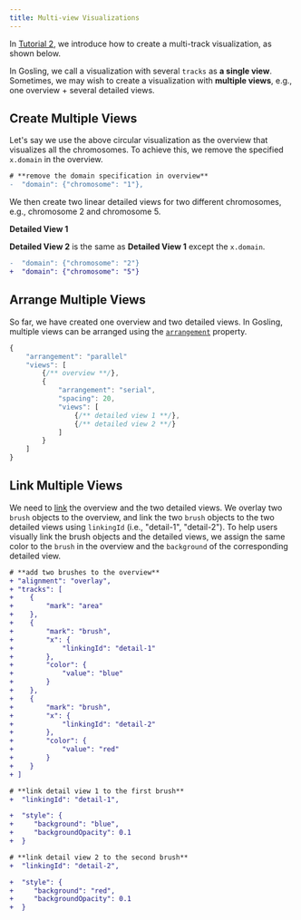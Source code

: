 ```yaml
---
title: Multi-view Visualizations
---
```




In <a href='./create-multi-track-visualization'>Tutorial 2</a>, we introduce how to create a multi-track visualization, as shown below.

<BrowserGosling spec={SPEC_CIRCULAR} />


In Gosling, we call a visualization with several `tracks` as **a single view**.
Sometimes, we may wish to create a visualization with **multiple views**, e.g., one overview + several detailed views.

## Create Multiple Views

Let's say we use the above circular visualization as the overview that visualizes all the chromosomes. 
To achieve this, we remove the specified `x.domain` in the overview.


```diff
# **remove the domain specification in overview**
-  "domain": {"chromosome": "1"},
```

We then create two linear detailed views for two different chromosomes, e.g., chromosome 2 and chromosome 5.


**Detailed View 1**

<GoslingEditor spec={SPEC_DETAIL} />


**Detailed View 2** is the same as **Detailed View 1** except the `x.domain`.

```diff
-  "domain": {"chromosome": "2"}
+  "domain": {"chromosome": "5"}
```


## Arrange Multiple Views
So far, we have created one overview and two detailed views.
In Gosling, multiple views can be arranged using the <a  href='/docs/composition#arrange-multiple-views' >`arrangement`</a> property.

```javascript
{
    "arrangement": "parallel"
    "views": [
        {/** overview **/},
        {
            "arrangement": "serial",
            "spacing": 20,
            "views": [
                {/** detailed view 1 **/},
                {/** detailed view 2 **/}
            ]
        }
    ]
}
```



## Link Multiple Views
We need to <a href='/docs/user-interaction#linking-views' target='_blank'>link</a> the overview and the two detailed views.
We overlay two `brush` objects to the overview, and link the two `brush` objects to the two detailed views using `linkingId` (i.e., "detail-1", "detail-2").
To help users visually link the brush objects and the detailed views, we assign the same color to the `brush` in the overview and the `background` of the corresponding detailed view.


```diff
# **add two brushes to the overview**
+ "alignment": "overlay",
+ "tracks": [
+    {
+        "mark": "area"
+    },
+    {
+        "mark": "brush",
+        "x": {
+            "linkingId": "detail-1"
+        },
+        "color": {
+            "value": "blue"
+        }
+    },
+    {
+        "mark": "brush",
+        "x": {
+            "linkingId": "detail-2"
+        },
+        "color": {
+            "value": "red"
+        }
+    }
+ ]
```


```diff
# **link detail view 1 to the first brush**
+  "linkingId": "detail-1",

+  "style": {
+     "background": "blue",
+     "backgroundOpacity": 0.1
+  }
```


```diff
# **link detail view 2 to the second brush**
+  "linkingId": "detail-2",

+  "style": {
+     "background": "red",
+     "backgroundOpacity": 0.1
+  }
```

<GoslingEditor spec={SPEC_MULTI_VIEW} />
